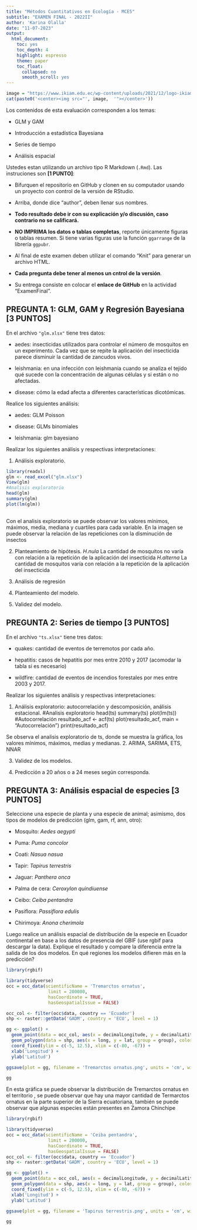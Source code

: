 ---
title: "Métodos Cuantitativos en Ecología - MCE5"
subtitle: "EXAMEN FINAL - 2022II"
author: 'Karina Olalla'
date: "11-07-2023"
output:
  html_document:
    toc: yes
    toc_depth: 4
    highlight: espresso
    theme: paper
    toc_float:
      collapsed: no
      smooth_scroll: yes
---

```{r echo = FALSE, results = 'asis'}
image = "https://www.ikiam.edu.ec/wp-content/uploads/2021/12/logo-ikiam-1.png"
cat(paste0('<center><img src="', image,  '"></center>')) 
```

Los contenidos de esta evaluación corresponden a los temas:

-   GLM y GAM

-   Introducción a estadística Bayesiana

-   Series de tiempo

-   Análisis espacial


Ustedes estan utilizando un archivo tipo R Markdown (`.Rmd`). Las instruciones son **[1 PUNTO]**:

-   Bifurquen el repositorio en GitHub y clonen en su computador usando un proyecto con control de la versión de RStudio.

-   Arriba, donde dice "author", deben llenar sus nombres.

-   **Todo resultado debe ir con su explicación y/o discusión, caso contrario no se calificará.**

-   **NO IMPRIMA los datos o tablas completas**, reporte únicamente figuras o tablas resumen. Si tiene varias figuras use la función `ggarrange` de la librería `ggpubr`.  

-   Al final de este examen deben utilizar el comando "Knit" para generar un archivo HTML.

-   **Cada pregunta debe tener al menos un cntrol de la versión**.

-   Su entrega consiste en colocar el **enlace de GitHub** en la actividad "ExamenFinal".

## **PREGUNTA 1: GLM, GAM y Regresión Bayesiana [3 PUNTOS]**

En el archivo `"glm.xlsx"` tiene tres datos: 

- aedes: insecticidas utilizados para controlar el número de mosquitos en un experimento. Cada vez que se repite la aplicación del insecticida parece disminuir la cantidad de zancudos vivos.

- leishmania: en una infección con leishmania cuando se analiza el tejido qué sucede con la concentración de algunas células y si están o no afectadas. 

- disease: cómo la edad afecta a diferentes características dicotómicas. 

Realice los siguientes análisis: 

- aedes: GLM Poisson

- disease: GLMs binomiales

- leishmania: glm bayesiano

Realizar los siguientes análisis y respectivas interpretaciones: 

1. Análisis exploratorio.

```{r}
library(readxl)
glm <- read_excel("glm.xlsx")
View(glm)
#Analisis exploratorio
head(glm)
summary(glm)
plot(lm(glm))
 
```
Con el analisis exploratorio se puede observar los valores mínimos, máximos, media, mediana y cuartiles para cada variable.
En la imagen se puede observar la relación de las repeticiones con la disminución de insectos 

2. Planteamiento de hipótesis.
$H.nula$ La cantidad de mosquitos no varía con relación a la repetición de la aplicación del insecticida
$H.alterna$ La cantidad de mosquitos varía con relación a la repetición de la aplicación del insecticida

3. Análisis de regresión 


4. Planteamiento del modelo. 

5. Validez del modelo.





## **PREGUNTA 2: Series de tiempo [3 PUNTOS]**

En el archivo `"ts.xlsx"` tiene tres datos: 

- quakes: cantidad de eventos de terremotos por cada año.

- hepatitis: casos de hepatitis por mes entre 2010 y 2017 (acomodar la tabla si es necesario) 

- wildfire: cantidad de eventos de incendios forestales por mes entre 2003 y 2017.



Realizar los siguientes análisis y respectivas interpretaciones: 

1. Análisis exploratorio: autocorrelación y descomposición, análisis estacional.
#Analisis exploratorio
head(ts)
summary(ts)
plot(lm(ts))
#Autocorrelación
resultado_acf <- acf(ts)
plot(resultado_acf, main = "Autocorrelación")
print(resultado_acf)

Se observa el analisis exploratorio de ts, donde se muestra la gráfica, los valores mínimos, máximos, medias y medianas. 
2. ARIMA, SARIMA, ETS, NNAR

3. Validez de los modelos.

4. Predicción a 20 años o a 24 meses según corresponda. 



## **PREGUNTA 3: Análisis espacial de especies [3 PUNTOS]**

Seleccione una especie de planta y una especie de animal; asimismo, dos tipos de modelos de predicción (glm, gam, rf, ann, otro): 

- Mosquito: *Aedes aegypti*

- Puma: *Puma concolor*

- Coati: *Nasua nasua*

- Tapir: *Tapirus terrestris*

- Jaguar: *Panthera onca*

- Palma de cera: *Ceroxylon quindiuense*

- Ceibo: *Ceiba pentandra* 

- Pasiflora: *Passiflora edulis*

- Chirimoya: *Anona cherimola*

Luego realice un análisis espacial de distribución de la especie en Ecuador continental en base a los datos de presencia del GBIF (use rgbif para descargar la data). Explique el resultado y compare la diferencia entre la salida de los dos modelos. En qué regiones los modelos difieren más en la predicción?   

```{r}
library(rgbif)

library(tidyverse)
occ = occ_data(scientificName = 'Tremarctos ornatus', 
                limit = 200000, 
                hasCoordinate = TRUE, 
                hasGeospatialIssue = FALSE)

occ_col <- filter(occ$data, country == 'Ecuador')
shp <- raster::getData('GADM', country = 'ECU', level = 1)

gg <- ggplot() +
  geom_point(data = occ_col, aes(x = decimalLongitude, y = decimalLatitude), color = 'pink') +
  geom_polygon(data = shp, aes(x = long, y = lat, group = group), color = 'grey', fill = NA) +
  coord_fixed(ylim = c(-5, 12.5), xlim = c(-80, -67)) +
  xlab('Longitud') +
  ylab('Latitud')

ggsave(plot = gg, filename = 'Tremarctos ornatus.png', units = 'cm', width = 12, height = 16, dpi = 300)

gg

```
En esta gráfica se puede observar la distribución de Tremarctos ornatus en el territorio , se puede observar que hay una mayor cantidad de Termarctos ornatus en la parte superior de la Sierra ecuatoriana, también se puede observar que algunas especies están presentes en Zamora Chinchipe 

```{r}
library(rgbif)

library(tidyverse)
occ = occ_data(scientificName = 'Ceiba pentandra', 
                limit = 200000, 
                hasCoordinate = TRUE, 
                hasGeospatialIssue = FALSE)
occ_col <- filter(occ$data, country == 'Ecuador')
shp <- raster::getData('GADM', country = 'ECU', level = 1)

gg <- ggplot() +
  geom_point(data = occ_col, aes(x = decimalLongitude, y = decimalLatitude), color = 'black') +
  geom_polygon(data = shp, aes(x = long, y = lat, group = group), color = 'grey', fill = NA) +
  coord_fixed(ylim = c(-5, 12.5), xlim = c(-80, -67)) +
  xlab('Longitud') +
  ylab('Latitud')

ggsave(plot = gg, filename = 'Tapirus terrestris.png', units = 'cm', width = 12, height = 16, dpi = 300)

gg
```



